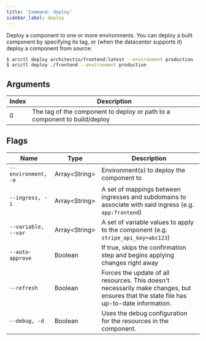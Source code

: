 ```yaml
---
title: 'Command: deploy'
sidebar_label: deploy
---
```


Deploy a component to one or more environments. You can deploy a built component by specifying its
tag, or (when the datacenter supports it) deploy a component from source:

```sh
$ arcctl deploy architectio/frontend:latest --environment production
$ arcctl deploy ./frontend --environment production
```

## Arguments

| Index | Description                                                               |
| ----- | ------------------------------------------------------------------------- |
| 0     | The tag of the component to deploy or path to a component to build/deploy |

## Flags

| Name                | Type            | Description                                                                                                                            |
| ------------------- | --------------- | -------------------------------------------------------------------------------------------------------------------------------------- |
| `--environment, -e` | Array\<String\> | Environment(s) to deploy the component to                                                                                              |
| `--ingress, -i`     | Array\<String\> | A set of mappings between ingresses and subdomains to associate with said ingress (e.g. `app:frontend`)                                |
| `--variable, --var` | Array\<String\> | A set of variable values to apply to the component (e.g. `stripe_api_key=abc123`)                                                      |
| `--auto-approve`    | Boolean         | If true, skips the confirmation step and begins applying changes right away                                                            |
| `--refresh`         | Boolean         | Forces the update of all resources. This doesn't necessarily make changes, but ensures that the state file has up-to-date information. |
| `--debug, -d`       | Boolean         | Uses the debug configuration for the resources in the component.                                                                       |
